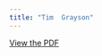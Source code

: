```yaml
---
title: "Tim  Grayson"
---
```


[View the PDF](../files/pdfs/role_profiles/senators/district_9_profile.pdf)